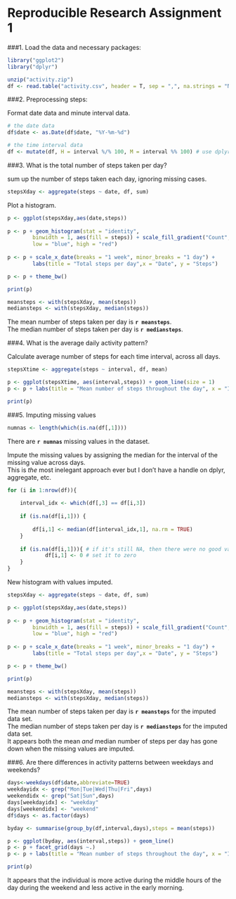 Reproducible Research Assignment 1
==============================================

###1. Load the data and necessary packages:  

```r
library("ggplot2")
library("dplyr")

unzip("activity.zip")
df <- read.table("activity.csv", header = T, sep = ",", na.strings = "NA")

```

###2. Preprocessing steps:  

Format date data and minute interval data.       
```r

# the date data
df$date <- as.Date(df$date, "%Y-%m-%d")

# the time interval data
df <- mutate(df, H = interval %/% 100, M = interval %% 100) # use dplyr to cut hours and minutes.

```

###3. What is the total number of steps taken per day? 

sum up the number of steps taken each day, ignoring missing cases.   
```r
stepsXday <- aggregate(steps ~ date, df, sum)
```

Plot a histogram.    
```r

p <- ggplot(stepsXday,aes(date,steps))  
    
p <- p + geom_histogram(stat = "identity",
        binwidth = 1, aes(fill = steps)) + scale_fill_gradient("Count",
        low = "blue", high = "red") 
    
p <- p + scale_x_date(breaks = "1 week", minor_breaks = "1 day") +
        labs(title = "Total steps per day",x = "Date", y = "Steps")

p <- p + theme_bw()

print(p)

```

```r

meansteps <- with(stepsXday, mean(steps))
mediansteps <- with(stepsXday, median(steps))

```

The mean number of steps taken per day is **`r meansteps`**.  
The median number of steps taken per day is **`r mediansteps`**.  

###4. What is the average daily activity pattern?

Calculate average number of steps for each time interval, across all days.

```r

stepsXtime <- aggregate(steps ~ interval, df, mean)

p <- ggplot(stepsXtime, aes(interval,steps)) + geom_line(size = 1)
p <- p + labs(title = "Mean number of steps throughout the day", x = "Interval", y = "Steps")

print(p)

```


###5. Imputing missing values

```r

numnas <- length(which(is.na(df[,1])))

```

There are **`r numnas`** missing values in the dataset. 

Impute the missing values by assigning the median for the interval of the missing value across days.  
This is *the* most inelegant approach ever but I don't have a handle on dplyr, aggregate, etc.

```r

for (i in 1:nrow(df)){
    
    interval_idx <- which(df[,3] == df[i,3])
    
    if (is.na(df[i,1])) {
        
        df[i,1] <- median(df[interval_idx,1], na.rm = TRUE)
    }
        
    if (is.na(df[i,1])){ # if it's still NA, then there were no good values
            df[i,1] <- 0 # set it to zero
    }       
}


```

New histogram with values imputed.    
```r

stepsXday <- aggregate(steps ~ date, df, sum)

p <- ggplot(stepsXday,aes(date,steps))  
    
p <- p + geom_histogram(stat = "identity",
        binwidth = 1, aes(fill = steps)) + scale_fill_gradient("Count",
        low = "blue", high = "red") 
    
p <- p + scale_x_date(breaks = "1 week", minor_breaks = "1 day") +
        labs(title = "Total steps per day",x = "Date", y = "Steps")

p <- p + theme_bw()

print(p)

```

```r

meansteps <- with(stepsXday, mean(steps))
mediansteps <- with(stepsXday, median(steps))

```

The mean number of steps taken per day is **`r meansteps`** for the imputed data set.  
The median number of steps taken per day is **`r mediansteps`** for the imputed data set.  
It appears both the mean *and* median number of steps per day has gone down when the missing values are imputed.  

###6. Are there differences in activity patterns between weekdays and weekends?

``` r

days<-weekdays(df$date,abbreviate=TRUE)
weekdayidx <- grep("Mon|Tue|Wed|Thu|Fri",days)
weekendidx <- grep("Sat|Sun",days)
days[weekdayidx] <- "weekday"
days[weekendidx] <- "weekend"
df$days <- as.factor(days)

byday <- summarise(group_by(df,interval,days),steps = mean(steps))

p <- ggplot(byday, aes(interval,steps)) + geom_line()
p <- p + facet_grid(days ~.)
p <- p + labs(title = "Mean number of steps throughout the day", x = "Interval", y = "Steps") 

print(p)

```

It appears that the individual is more active during the middle hours of the day during the weekend and less active in the early morning. 
